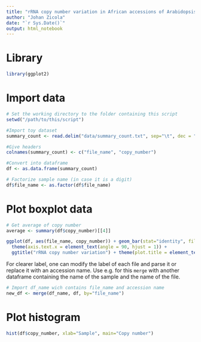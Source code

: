 ```yaml
---
title: "rRNA copy number variation in African accessions of Arabidopsis thaliana"
author: "Johan Zicola"
date: "`r Sys.Date()`"
output: html_notebook
---
```



# Library

```r
library(ggplot2)
```


# Import data

```r

# Set the working directory to the folder containing this script
setwd("/path/to/this/script")

#Import toy dataset
summary_count <- read.delim("data/summary_count.txt", sep="\t", dec = ".", header = FALSE)

#Give headers
colnames(summary_count) <- c("file_name", "copy_number")

#Convert into dataframe
df <- as.data.frame(summary_count)

# Factorize sample name (in case it is a digit)
df$file_name <- as.factor(df$file_name)

```


# Plot boxplot data

```r
# Get average of copy number
average <- summary(df$copy_number)[[4]]

ggplot(df, aes(file_name, copy_number)) + geom_bar(stat="identity", fill='#6699CC', color="black") + 
  theme(axis.text.x = element_text(angle = 90, hjust = 1)) +
  ggtitle("rRNA copy number variation") + theme(plot.title = element_text(hjust = 0.5)) + geom_hline(yintercept = average, linetype="dashed")
```

For clearer label, one can modify the label of each file and parse it or replace it with an accession name. Use e.g. for this `merge` with another dataframe containing the name of the sample and the name of the file.

```r
# Import df_name wich contains file_name and accession name
new_df <- merge(df_name, df, by="file_name")

```


# Plot histogram

```r
hist(df$copy_number, xlab="Sample", main="Copy number")
```

